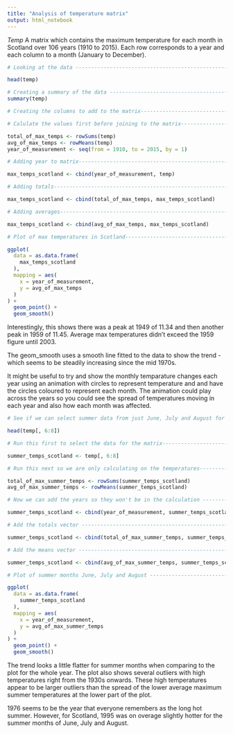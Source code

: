 ```yaml
---
title: "Analysis of temperature matrix"
output: html_notebook
---
```


*Temp* A matrix which contains the maximum temperature for each month in Scotland over 106 years (1910 to 2015). Each row corresponds to a year and each column to a month (January to December).

```r
# Looking at the data ----------------------------------------------------------

head(temp)
```

```r
# Creating a summary of the data -----------------------------------------------
summary(temp)
```



```r
# Creating the columns to add to the matrix-------------------------------------

# Calulate the values first before joining to the matrix------------------------

total_of_max_temps <- rowSums(temp)
avg_of_max_temps <- rowMeans(temp)
year_of_measurement <- seq(from = 1910, to = 2015, by = 1)
```

```r
# Adding year to matrix----------------------------------------------------------

max_temps_scotland <- cbind(year_of_measurement, temp)
```

```r
# Adding totals-----------------------------------------------------------------

max_temps_scotland <- cbind(total_of_max_temps, max_temps_scotland)
```

```r
# Adding averages---------------------------------------------------------------

max_temps_scotland <- cbind(avg_of_max_temps, max_temps_scotland)
```



```r
# Plot of max temperatures in Scotland------------------------------------------

ggplot(
  data = as.data.frame(
    max_temps_scotland
  ),
  mapping = aes(
    x = year_of_measurement,
    y = avg_of_max_temps
  )
) +
  geom_point() +
  geom_smooth()
```

Interestingly, this shows there was a peak at 1949 of 11.34 and then another 
peak in 1959 of 11.45. Average max temperatures didn't exceed the 1959 figure 
until 2003.

The geom_smooth uses a smooth line fitted to the data to show the trend - which 
seems to be steadily increasing since the mid 1970s.

It might be useful to try and show the monthly temparature changes each year 
using an animation with circles to represent temperature and and have the 
circles coloured to represent each month. The animation could play across the 
years so you could see the spread of temperatures moving in each year and also 
how each month was affected.


```r
# See if we can select summer data from just June, July and August for each year

head(temp[, 6:8])
```

```r
# Run this first to select the data for the matrix------------------------------

summer_temps_scotland <- temp[, 6:8]
```

```r
# Run this next so we are only calculating on the temperatures-----------------

total_of_max_summer_temps <- rowSums(summer_temps_scotland)
avg_of_max_summer_temps <- rowMeans(summer_temps_scotland)
```

```r
# Now we can add the years so they won't be in the calculation -----------------

summer_temps_scotland <- cbind(year_of_measurement, summer_temps_scotland)
```

```r
# Add the totals vector --------------------------------------------------------

summer_temps_scotland <- cbind(total_of_max_summer_temps, summer_temps_scotland)
```

```r
# Add the means vector ---------------------------------------------------------

summer_temps_scotland <- cbind(avg_of_max_summer_temps, summer_temps_scotland)
```


```r
# Plot of summer months June, July and August ----------------------------------

ggplot(
  data = as.data.frame(
    summer_temps_scotland
  ),
  mapping = aes(
    x = year_of_measurement,
    y = avg_of_max_summer_temps
  )
) +
  geom_point() +
  geom_smooth()
```

The trend looks a little flatter for summer months when comparing to the plot 
for the whole year. The plot also shows several outliers with high temperatures 
right from the 1930s onwards. These high temperatures appear to be larger 
outliers than the spread of the lower average maximum summer temperatures at the 
lower part of the plot.

1976 seems to be the year that everyone remembers as the long hot summer. 
However, for Scotland, 1995 was on overage slightly hotter for the summer 
months of June, July and August.

